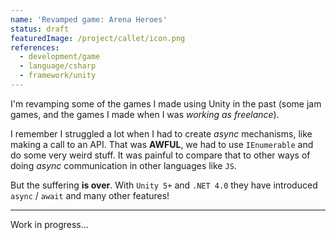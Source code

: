 ```yaml
---
name: 'Revamped game: Arena Heroes'
status: draft
featuredImage: /project/callet/icon.png
references:
  - development/game
  - language/csharp
  - framework/unity
---
```


I'm revamping some of the games I made using Unity in the past (some jam games, and the games I made when I was _working as freelance_).

I remember I struggled a lot when I had to create _async_ mechanisms, like making a call to an API. That was **AWFUL**, we had to use `IEnumerable` and do some very weird stuff. It was painful to compare that to other ways of doing _async_ communication in other languages like `JS`.

But the suffering **is over**. With `Unity 5+` and `.NET 4.0` they have introduced `async` / `await` and many other features!

---

Work in progress...
